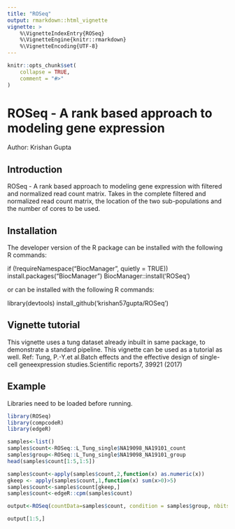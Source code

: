 ```yaml
---
title: "ROSeq"
output: rmarkdown::html_vignette
vignette: >
    %\VignetteIndexEntry{ROSeq}
    %\VignetteEngine{knitr::rmarkdown}
    %\VignetteEncoding{UTF-8}
---
```


```r
knitr::opts_chunk$set(
    collapse = TRUE,
    comment = "#>"
)
```

# ROSeq - A rank based approach to modeling gene expression

Author: Krishan Gupta

## Introduction

ROSeq - A rank based approach to modeling gene expression with filtered and normalized read count matrix. Takes in the complete filtered and normalized read count matrix, the location of the two sub-populations and the number of cores to be used.

## Installation

The developer version of the R package can be installed with the following R commands:

if (!requireNamespace("BiocManager", quietly = TRUE))
    install.packages("BiocManager")
BiocManager::install('ROSeq')

or can be installed with the following R commands:

library(devtools)
install_github('krishan57gupta/ROSeq')


## Vignette tutorial

This vignette uses a tung dataset already inbuilt in same package, to demonstrate a standard pipeline. This vignette can be used as a tutorial as well.
Ref: Tung, P.-Y.et al.Batch effects and the effective design of single-cell geneexpression studies.Scientific reports7, 39921 (2017)

## Example

Libraries need to be loaded before running.


```r
library(ROSeq)
library(compcodeR)
library(edgeR)
```

```r
samples<-list()
samples$count<-ROSeq::L_Tung_single$NA19098_NA19101_count
samples$group<-ROSeq::L_Tung_single$NA19098_NA19101_group
head(samples$count[1:5,1:5])
```

```r
samples$count<-apply(samples$count,2,function(x) as.numeric(x))
gkeep <- apply(samples$count,1,function(x) sum(x>0)>5)
samples$count<-samples$count[gkeep,]
samples$count<-edgeR::cpm(samples$count)
```

```r
output<-ROSeq(countData=samples$count, condition = samples$group, nbits=0, numCores=1)
```

```r
output[1:5,]
```